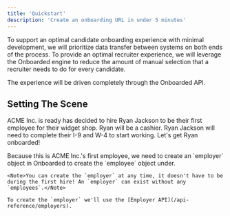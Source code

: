 ```yaml
---
title: 'Quickstart'
description: 'Create an onboarding URL in under 5 minutes'
---
```


To support an optimal candidate onboarding experience with minimal development, we will prioritize data transfer between systems on both ends of the process. To provide an optimal recruiter experience, we will leverage the Onboarded engine to reduce the amount of manual selection that a recruiter needs to do for every candidate.

The experience will be driven completely through the Onboarded API.

## Setting The Scene 
ACME Inc. is ready has decided to hire Ryan Jackson to be their first employee for their widget shop. Ryan will be a cashier. Ryan Jackson will need to complete their I-9 and W-4 to start working. Let's get Ryan onboarded! 

<Steps>
  <Step title="Create the Employer" icon={"building-memo"} iconType={"solid"} >
    Because this is ACME Inc.'s first employee, we need to create an `employer` object in Onboarded to create the `employee` object under. 

    <Note>You can create the `employer` at any time, it doesn't have to be during the first hire! An `employer` can exist without any `employees`.</Note> 

    To create the `employer` we'll use the [Employer API](/api-reference/employers). 

  </Step>
</Steps>